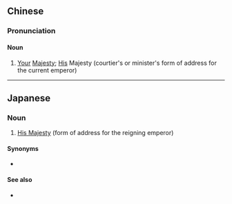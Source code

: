 ==Chinese==
{{zh-forms|s=圣上}}

===Pronunciation===
{{zh-pron
|m=shèngshàng
|c=sing3 soeng6
|mn=qz,xm:sèng-siōng/zz:sèng-siāng
|cat=n
}}

====Noun====
{{zh-noun}}

# [[Your]] [[Majesty]]; [[His]] Majesty (courtier's or minister's form of address for the current emperor)

----
==Japanese==
{{ja-kanjitab|せい|じょう|yomi=o}}

===Noun===
{{ja-noun|せいじょう}}

# [[His Majesty]] (form of address for the reigning emperor)

====Synonyms====
* {{ja-r|今上天皇|きんじょうてんのう}}

====See also====
* {{pedialite|lang=ja}}